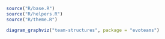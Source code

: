 ```r
source("R/base.R")
source("R/helpers.R")
source("R/theme.R")
```

```r
diagram_graphviz("team-structures", package = "evoteams")
```
